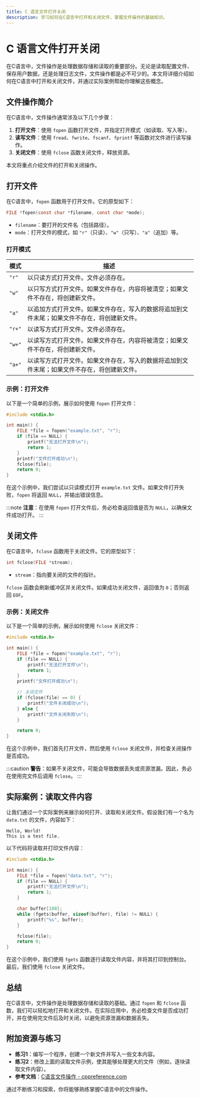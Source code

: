 ```yaml
---
title: C 语言文件打开关闭
description: 学习如何在C语言中打开和关闭文件，掌握文件操作的基础知识。
---
```


# C 语言文件打开关闭

在C语言中，文件操作是处理数据存储和读取的重要部分。无论是读取配置文件、保存用户数据，还是处理日志文件，文件操作都是必不可少的。本文将详细介绍如何在C语言中打开和关闭文件，并通过实际案例帮助你理解这些概念。

## 文件操作简介

在C语言中，文件操作通常涉及以下几个步骤：

1. **打开文件**：使用 `fopen` 函数打开文件，并指定打开模式（如读取、写入等）。
2. **读写文件**：使用 `fread`、`fwrite`、`fscanf`、`fprintf` 等函数对文件进行读写操作。
3. **关闭文件**：使用 `fclose` 函数关闭文件，释放资源。

本文将重点介绍文件的打开和关闭操作。

## 打开文件

在C语言中，`fopen` 函数用于打开文件。它的原型如下：

```c
FILE *fopen(const char *filename, const char *mode);
```

- `filename`：要打开的文件名（包括路径）。
- `mode`：打开文件的模式，如 `"r"`（只读）、`"w"`（只写）、`"a"`（追加）等。

### 打开模式

| 模式 | 描述 |
|------|------|
| `"r"` | 以只读方式打开文件。文件必须存在。 |
| `"w"` | 以只写方式打开文件。如果文件存在，内容将被清空；如果文件不存在，将创建新文件。 |
| `"a"` | 以追加方式打开文件。如果文件存在，写入的数据将追加到文件末尾；如果文件不存在，将创建新文件。 |
| `"r+"` | 以读写方式打开文件。文件必须存在。 |
| `"w+"` | 以读写方式打开文件。如果文件存在，内容将被清空；如果文件不存在，将创建新文件。 |
| `"a+"` | 以读写方式打开文件。如果文件存在，写入的数据将追加到文件末尾；如果文件不存在，将创建新文件。 |

### 示例：打开文件

以下是一个简单的示例，展示如何使用 `fopen` 打开文件：

```c
#include <stdio.h>

int main() {
    FILE *file = fopen("example.txt", "r");
    if (file == NULL) {
        printf("无法打开文件\n");
        return 1;
    }
    printf("文件打开成功\n");
    fclose(file);
    return 0;
}
```

在这个示例中，我们尝试以只读模式打开 `example.txt` 文件。如果文件打开失败，`fopen` 将返回 `NULL`，并输出错误信息。

:::note
**注意**：在使用 `fopen` 打开文件后，务必检查返回值是否为 `NULL`，以确保文件成功打开。
:::

## 关闭文件

在C语言中，`fclose` 函数用于关闭文件。它的原型如下：

```c
int fclose(FILE *stream);
```

- `stream`：指向要关闭的文件的指针。

`fclose` 函数会刷新缓冲区并关闭文件。如果成功关闭文件，返回值为 `0`；否则返回 `EOF`。

### 示例：关闭文件

以下是一个简单的示例，展示如何使用 `fclose` 关闭文件：

```c
#include <stdio.h>

int main() {
    FILE *file = fopen("example.txt", "r");
    if (file == NULL) {
        printf("无法打开文件\n");
        return 1;
    }
    printf("文件打开成功\n");

    // 关闭文件
    if (fclose(file) == 0) {
        printf("文件关闭成功\n");
    } else {
        printf("文件关闭失败\n");
    }

    return 0;
}
```

在这个示例中，我们首先打开文件，然后使用 `fclose` 关闭文件，并检查关闭操作是否成功。

:::caution
**警告**：如果不关闭文件，可能会导致数据丢失或资源泄漏。因此，务必在使用完文件后调用 `fclose`。
:::

## 实际案例：读取文件内容

让我们通过一个实际案例来展示如何打开、读取和关闭文件。假设我们有一个名为 `data.txt` 的文件，内容如下：

```
Hello, World!
This is a test file.
```

以下代码将读取并打印文件内容：

```c
#include <stdio.h>

int main() {
    FILE *file = fopen("data.txt", "r");
    if (file == NULL) {
        printf("无法打开文件\n");
        return 1;
    }

    char buffer[100];
    while (fgets(buffer, sizeof(buffer), file) != NULL) {
        printf("%s", buffer);
    }

    fclose(file);
    return 0;
}
```

在这个示例中，我们使用 `fgets` 函数逐行读取文件内容，并将其打印到控制台。最后，我们使用 `fclose` 关闭文件。

## 总结

在C语言中，文件操作是处理数据存储和读取的基础。通过 `fopen` 和 `fclose` 函数，我们可以轻松地打开和关闭文件。在实际应用中，务必检查文件是否成功打开，并在使用完文件后及时关闭，以避免资源泄漏和数据丢失。

## 附加资源与练习

- **练习1**：编写一个程序，创建一个新文件并写入一些文本内容。
- **练习2**：修改上面的读取文件示例，使其能够处理更大的文件（例如，逐块读取文件内容）。
- **参考文档**：[C语言文件操作 - cppreference.com](https://en.cppreference.com/w/c/io)

通过不断练习和探索，你将能够熟练掌握C语言中的文件操作。